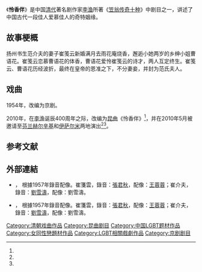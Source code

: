 《'''怜香伴'''》是中国[[清代|清代]]著名剧作家[[李渔|李渔]]所著《[[笠翁传奇十种|笠翁传奇十种]]》中剧目之一，讲述了中国古代一段佳人爱慕佳人的奇特姻缘。

==故事梗概==
扬州书生范介夫的妻子崔笺云新婚满月去雨花庵烧香，邂逅小她两岁的乡绅小姐曹语花。崔笺云恋慕曹语花的体香，曹语花爱怜崔笺云的诗才，两人互定终生。崔笺云、曹语花历经波折，最终在皇帝的恩准之下，不分妻妾，并封为范氏夫人。

==戏曲==
1954年，改编为京剧。

2010年，在[[李渔|李渔]]诞辰400周年之际，改编为[[昆曲|昆曲]]《怜香伴》<ref name="ifeng"/>，并在2010年5月被邀请至[[芬兰|芬兰]][[赫尔辛基|赫尔辛基]]和[[伊萨尔米|伊萨尔米]]两地演出<ref name="hs_kun"/><ref name="yle_oop"/>。

== 参考文献 ==
{{Reflist|30em|refs=
<ref name="ifeng">{{cite web | url = http://ent.ifeng.com/a/20150116/42200823_0.shtml | title = 李渔在杭州写的两个女人传奇 | author = 顾欣悦 | publisher = ifeng.com | date = 2015-01-16 | accessdate = 2016-09-16 | archive-date = 2020-01-19 | archive-url = https://web.archive.org/web/20200119154543/http://ent.ifeng.com/a/20150116/42200823_0.shtml | dead-url = no }}</ref>

<ref name="hs_kun">{{cite web | url = https://www.hs.fi/kulttuuri/art-2000004729394.html | title = Kun-ooppera on hienostunut helmi | author = Tossavainen, Jussi | language = fi | publisher = Helsingin Sanomat | date = 2010-05-08 | accessdate = 2018-08-25 | archive-date = 2019-09-15 | archive-url = https://web.archive.org/web/20190915085434/https://www.hs.fi/kulttuuri/art-2000004729394.html | dead-url = no }}</ref>

<ref name="yle_oop">{{cite web | url = https://yle.fi/uutiset/3-5560232 | title = Kiinalaista oopperaa Iisalmessa | language = fi | publisher = Yle | date = 2010-05-11 | accessdate = 2018-08-25 | archive-date = 2019-10-03 | archive-url = https://web.archive.org/web/20191003031519/https://yle.fi/uutiset/3-5560232 | dead-url = no }}</ref>
}}

== 外部連結 ==
* {{Youtube|VwpILH3rMJ4|京劇《憐香伴》1/2}}， 根據1957年錄音配像。崔箋雲，錄音：[[張君秋|張君秋]]，配像：[[王蓉蓉|王蓉蓉]]；崔介夫，錄音：[[劉雪濤|劉雪濤]]，配像：劉雪濤。
* {{Youtube|RUKsVjtc7Mg|京劇《憐香伴》2/2}}， 根據1957年錄音配像。崔箋雲，錄音：[[張君秋|張君秋]]，配像：[[王蓉蓉|王蓉蓉]]；崔介夫，錄音：[[劉雪濤|劉雪濤]]，配像：劉雪濤。

[[Category:清朝戏曲作品|Category:清朝戏曲作品]]
[[Category:昆曲剧目|Category:昆曲剧目]]
[[Category:中国LGBT题材作品|Category:中国LGBT题材作品]]
[[Category:女同性戀題材作品|Category:女同性戀題材作品]]
[[Category:LGBT相關戲劇作品|Category:LGBT相關戲劇作品]]
[[Category:京剧剧目|Category:京剧剧目]]